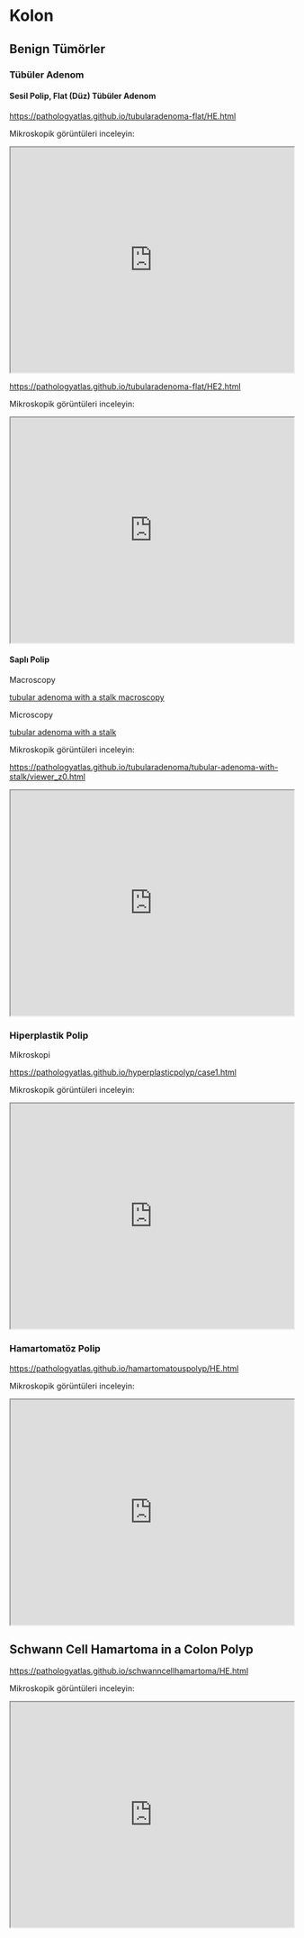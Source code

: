 # Kolon

## Benign Tümörler

### Tübüler Adenom

#### Sesil Polip, Flat (Düz) Tübüler Adenom

<https://pathologyatlas.github.io/tubularadenoma-flat/HE.html>

Mikroskopik görüntüleri inceleyin:

<iframe src="https://pathologyatlas.github.io/tubularadenoma-flat/HE.html" style="height:400px;width:100%;">

</iframe>

<https://pathologyatlas.github.io/tubularadenoma-flat/HE2.html>

Mikroskopik görüntüleri inceleyin:

<iframe src="https://pathologyatlas.github.io/tubularadenoma-flat/HE2.html" style="height:400px;width:100%;">

</iframe>

#### Saplı Polip

Macroscopy

[tubular adenoma with a stalk macroscopy](https://pathologyatlas.github.io/tubularadenoma/tubular-adenoma-with-stalk-macroscopy.jpg)

Microscopy

[tubular adenoma with a stalk](https://pathologyatlas.github.io/tubularadenoma/tubular-adenoma-with-stalk.jpeg)

Mikroskopik görüntüleri inceleyin:

<https://pathologyatlas.github.io/tubularadenoma/tubular-adenoma-with-stalk/viewer_z0.html>

<iframe src="https://pathologyatlas.github.io/tubularadenoma/tubular-adenoma-with-stalk/viewer_z0.html" style="height:400px;width:100%;">

</iframe>

### Hiperplastik Polip

Mikroskopi

<https://pathologyatlas.github.io/hyperplasticpolyp/case1.html>

Mikroskopik görüntüleri inceleyin:

<iframe src="https://pathologyatlas.github.io/hyperplasticpolyp/case1.html" style="height:400px;width:100%;">

</iframe>

### Hamartomatöz Polip

<https://pathologyatlas.github.io/hamartomatouspolyp/HE.html>

Mikroskopik görüntüleri inceleyin:

<iframe src="https://pathologyatlas.github.io/hamartomatouspolyp/HE.html" style="height:400px;width:100%;">

</iframe>

## Schwann Cell Hamartoma in a Colon Polyp

<https://pathologyatlas.github.io/schwanncellhamartoma/HE.html>

Mikroskopik görüntüleri inceleyin:

<iframe src="https://pathologyatlas.github.io/schwanncellhamartoma/HE.html" style="height:400px;width:100%;">

</iframe>

